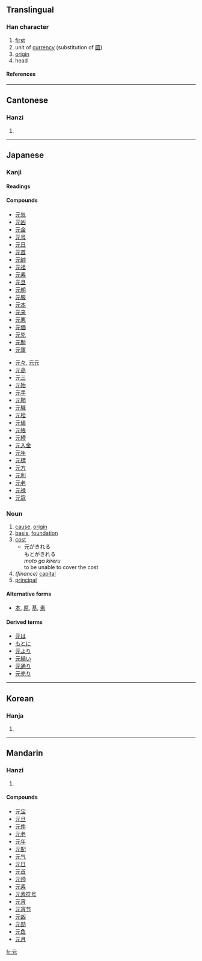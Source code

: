 ==Translingual==
===Han character===
{{Han char|rad=儿|as=02|sn=4|four=1021<sub>1</sub>|canj=一一山 (MMU)}}
# [[first]]
# unit of [[currency]] (substitution of [[圆]])
# [[origin]]
# head
====References====
{{Han ref|kx=0123.060|dkj=01340|dj=0258.030|hdz=10264.060|uh=5143|ud=20803|bh=A4B8|bd=42168}}
----
==Cantonese==
===Hanzi===
{{yue-hanzi|jyut=|y=yun4}}
# {{defn|Cantonese}}
----
== Japanese ==
===Kanji===
{{ja-kanji|grade=|rs=儿02}}
====Readings====
{{ja-readings|on=[[げん]] ([[gen]]), [[がん]] ([[gan]])|kun=[[もと]] ([[moto]]), [[こうべ]] ([[kōbe]])}}

====Compounds====
{{top2}}
*[[元気]]
*[[元凶]]
*[[元金]]
*[[元号]]
*[[元日]]
*[[元首]]
*[[元帥]]
*[[元祖]]
*[[元素]]
*[[元旦]]
*[[元朝]]
*[[元服]]
*[[元本]]
*[[元来]]
*[[元悪]]
*[[元価]]
*[[元兇]]
*[[元勲]]
*[[元軍]]
{{mid2}}
*[[元々]], [[元元]]
*[[元高]]
*[[元三]]
*[[元始]]
*[[元手]]
*[[元鞘]]
*[[元職]]
*[[元栓]]
*[[元値]]
*[[元帳]]
*[[元締]]
*[[元入金]]
*[[元年]]
*[[元標]]
*[[元方]]
*[[元利]]
*[[元老]]
*[[元禄]]
*[[元寇]]
{{bottom}}

===Noun===
{{ja-noun|k|hira=もと|rom=moto}}
# [[cause]], [[origin]]
# [[basis]], [[foundation]]
# [[cost]]
#*元がきれる<br>もとがきれる<br>''moto ga kireru''<Br>to be unable to cover the cost
# ''(finance)'' [[capital]]
# [[principal]]
====Alternative forms====
*[[本]], [[原]], [[基]], [[素]]
====Derived terms====
*[[元は]]
*[[もとに]]
*[[元より]]
*[[元結い]]
*[[元通り]]
*[[元売り]]

----

==Korean==
===Hanja===
{{ko-hanja|hangeul=원|eumhun=으뜸|rv=won|mr=wŏn}}
# {{defn|Korean}}
----
==Mandarin==
===Hanzi===
{{cmn-hanzi|pin=[[rùi]] (rui4), [[yuán]] (yuan2), [[yuè]] (yue4)|wg=jui<sup>4</sup>, yüan<sup>2</sup>, yüeh<sup>4</sup>}}
# {{defn|Mandarin}}

====Compounds====
*[[元宝]]
*[[元旦]]
*[[元件]]
*[[元老]]
*[[元年]]
*[[元配]]
*[[元气]]
*[[元日]]
*[[元首]]
*[[元帅]]
*[[元素]]
*[[元素符号]]
*[[元宵]]
*[[元宵节]]
*[[元凶]]
*[[元勋]]
*[[元鱼]]
*[[元月]]

[[fr:元]]